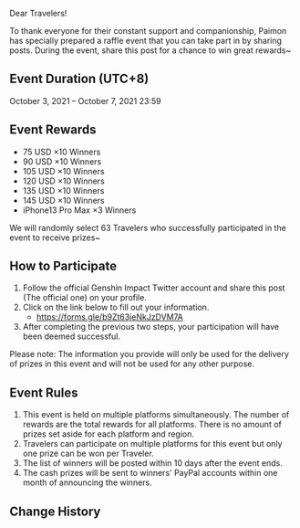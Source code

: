 {{Event
|name              = Genshin Impact Raffle Event
|image             = Genshin Impact Raffle Event.png
|type              = Web
|time_known        = yes
|time_start        = 2021-10-03 00:00:00
|time_start_offset = GMT+8
|time_end          = 2021-10-07 23:59:59
|time_end_offset   = GMT+8
|link              = 
|link2             = https://genshin.hoyoverse.com/en/news/detail/16164
|link2name         = Event Page
}}

{{Description|Time in Teyvat always seems to pass by so quickly.
But with your company, even ordinary days glimmer like fragments of light.}}

Dear Travelers!

To thank everyone for their constant support and companionship, Paimon has specially prepared a raffle event that you can take part in by sharing posts. During the event, share this post for a chance to win great rewards~

==Event Duration (UTC+8)==
October 3, 2021 – October 7, 2021 23:59

==Event Rewards==
*75 USD ×10 Winners
*90 USD ×10 Winners
*105 USD ×10 Winners
*120 USD ×10 Winners
*135 USD ×10 Winners
*145 USD ×10 Winners
*iPhone13 Pro Max ×3 Winners

We will randomly select 63 Travelers who successfully participated in the event to receive prizes~

==How to Participate==
#Follow the official Genshin Impact Twitter account and share this post (The official one) on your profile.
#Click on the link below to fill out your information.
#*https://forms.gle/b9Zt63jeNkJzDVM7A
#After completing the previous two steps, your participation will have been deemed successful.

Please note: The information you provide will only be used for the delivery of prizes in this event and will not be used for any other purpose.

==Event Rules==
#This event is held on multiple platforms simultaneously. The number of rewards are the total rewards for all platforms. There is no amount of prizes set aside for each platform and region.
#Travelers can participate on multiple platforms for this event but only one prize can be won per Traveler.
#The list of winners will be posted within 10 days after the event ends.
#The cash prizes will be sent to winners' PayPal accounts within one month of announcing the winners.

==Change History==
{{Change History|2.1}}